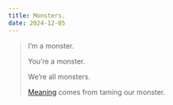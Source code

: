 ```yaml
---
title: Monsters.
date: 2024-12-05
---
```


> I’m a monster.
>
> You’re a monster.
>
> We’re all monsters.
>
> [Meaning](/writing/meaning) comes from taming our monster.